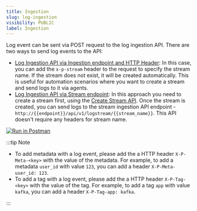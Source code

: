 ```yaml
---
title: Ingestion
slug: log-ingestion
visibility: PUBLIC
label: Ingestion
---
```


<head>
<title>Parseable Log Ingestion API | Parseable</title>
<meta charSet="utf-8" />
<meta name="twitter:card" content="summary" />
</head>

Log event can be sent via POST request to the log ingestion API. There are two ways to send log events to the API:

- [Log Ingestion API via Ingestion endpoint and HTTP Header](https://www.postman.com/parseable/workspace/parseable/request/22353706-bb6c5161-4912-4bdb-98be-ce9888f3e854): In this case, you can add the `x-p-stream` header to the request to specify the stream name. If the stream does not exist, it will be created automatically. This is useful for automation scenarios where you want to create a stream and send logs to it via agents.
- [Log Ingestion API via Stream endpoint](https://www.postman.com/parseable/workspace/parseable/request/22353706-c721c0c3-e7e7-49ce-9979-cf8fc3311400): In this approach you need to create a stream first, using the [Create Stream API](https://www.postman.com/parseable/workspace/parseable/request/22353706-17404a3d-c70c-4a81-ade3-7cbdbb0e7a9b). Once the stream is created, you can send logs to the stream ingestion API endpoint - `http://{{endpoint}}/api/v1/logstream/{{stream_name}}`. This API doesn't require any headers for stream name.

[![Run in Postman](https://run.pstmn.io/button.svg)](https://god.gw.postman.com/run-collection/22353706-b3ca898f-d3e3-4c4e-87b4-ba1b426f5458?action=collection%2Ffork&collection-url=entityId%3D22353706-b3ca898f-d3e3-4c4e-87b4-ba1b426f5458%26entityType%3Dcollection%26workspaceId%3De84052ac-c01a-435a-bb68-d2076623474a)

:::tip Note

- To add metadata with a log event, please add the a HTTP header `X-P-Meta-<key>` with the value of the metadata. For example, to add a metadata `user_id` with value `123`, you can add a header `X-P-Meta-user_id: 123`. 
- To add a tag with a log event, please add the a HTTP header `X-P-Tag-<key>` with the value of the tag. For example, to add a tag `app` with value `kafka`, you can add a header `X-P-Tag-app: kafka`.

:::
